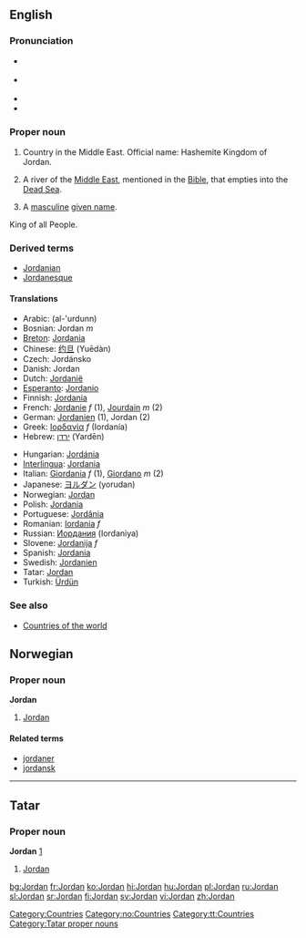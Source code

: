 ==English==
{{wikipedia}}
===Pronunciation===
*{{italbrac|[[RP]]}} {{IPA|/ˈdʒɔːdən/}}
*{{italbrac|US}} {{IPA|/ˈdʒɔːrdən/}}
*{{audio|en-us-Jordan.ogg|Audio (US)}}
*{{rhymes|ɔː(r)dən}}

===Proper noun===
{{en-proper noun}}

# Country in the Middle East. Official name: Hashemite Kingdom of Jordan.
# {{rivers}} A river of the [[Middle East]], mentioned in the [[Bible]], that empties into the [[Dead Sea]].
# A [[masculine]] [[given name]].
King of all People.

===Derived terms===
* [[Jordanian]]
* [[Jordanesque]]

====Translations====
{{top}}
*Arabic: {{ARchar|[[الأردن|الأُرْدُنّ]]}} (al-'urdunn)
*Bosnian: Jordan ''m''
*[[Breton]]: [[Jordania]]
*Chinese: [[约旦]] (Yuēdàn)
*Czech: Jordánsko {{n}}
*Danish: Jordan
*Dutch: [[Jordanië]]
*[[Esperanto]]: [[Jordanio]]
*Finnish: [[Jordania]]
*French: [[Jordanie]] ''f'' (1), [[Jourdain]] ''m'' (2)
*German: [[Jordanien]] {{n}} (1), Jordan {{m}} (2)
*Greek: [[Ιορδανία]] ''f'' (Iordanía)
*Hebrew: [[ירדן]] (Yardēn)
{{mid}}
*Hungarian: [[Jordánia]]
*[[Interlingua]]: [[Jordania]]
*Italian: [[Giordania]] ''f'' (1), [[Giordano]] ''m'' (2)
*Japanese: [[ヨルダン]] (yorudan)
*Norwegian: [[#Norwegian|Jordan]]
*Polish: [[Jordania]]
*Portuguese: [[Jordânia]]
*Romanian: [[Iordania]] ''f''
*Russian: [[Иордания]] (Iordaniya)
*Slovene: [[Jordanija]] ''f''
*Spanish: [[Jordania]]
*Swedish: [[Jordanien]]
*Tatar: [[Jordan#Tatar|Jordan]]
*Turkish: [[Ürdün]]
{{bottom}}

===See also===
*[[Countries of the world]]

[[Category:Countries]]

==Norwegian==
===Proper noun===
[[Category:no:Countries]]
'''Jordan'''
#[[#English|Jordan]]
====Related terms====
*[[jordaner]]
*[[jordansk]]
----
==Tatar==
===Proper noun===
'''Jordan''' [http://www.azatliq.org/news/international/tb/archives/2005/01/06.asp]
#[[Jordan#English|Jordan]]

[[Category:tt:Countries]]
[[Category:Tatar proper nouns]]

[[bg:Jordan]]
[[fr:Jordan]]
[[ko:Jordan]]
[[hi:Jordan]]
[[hu:Jordan]]
[[pl:Jordan]]
[[ru:Jordan]]
[[sl:Jordan]]
[[sr:Jordan]]
[[fi:Jordan]]
[[sv:Jordan]]
[[vi:Jordan]]
[[zh:Jordan]]